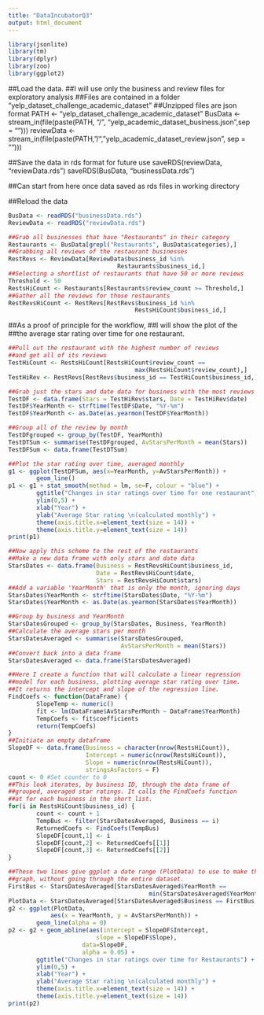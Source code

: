 ```yaml
---
title: "DataIncubatorQ3"
output: html_document
---
```

```r
library(jsonlite)
library(tm)
library(dplyr)
library(zoo)
library(ggplot2)
```
##Load the data. 
##I will use only the business and review files for exploratory analysis
##Files are contained in a folder "yelp_dataset_challenge_academic_dataset"
##Unzipped files are json format
PATH <- "yelp_dataset_challenge_academic_dataset"
BusData <- stream_in(file(paste(PATH, "/",
                                "yelp_academic_dataset_business.json",sep = "")))
reviewData <- stream_in(file(paste(PATH, "/", 
                                   "yelp_academic_dataset_review.json", sep = "")))

##Save the data in rds format for future use
saveRDS(reviewData, "reviewData.rds")
saveRDS(BusData, "businessData.rds")

##Can start from here once data saved as rds files in working directory

##Reload the data
```r
BusData <- readRDS("businessData.rds")
ReviewData <- readRDS("reviewData.rds")
```

```r
##Grab all businesses that have "Restaurants" in their category
Restaurants <- BusData[grepl("Restaurants", BusData$categories),]
##Grabbing all reviews of the restaurant businesses
RestRevs <- ReviewData[ReviewData$business_id %in% 
                               Restaurants$business_id,]
##Selecting a shortlist of restaurants that have 50 or more reviews
Threshold <- 50
RestsHiCount <- Restaurants[Restaurants$review_count >= Threshold,]
##Gather all the reviews for those restaurants
RestRevsHiCount <- RestRevs[RestRevs$business_id %in%
                                    RestsHiCount$business_id,]
```
##As a proof of principle for the workflow, 
##I will show the plot of the 
##the average star rating over time for one restaurant.

```r
##Pull out the restaurant with the highest number of reviews
##and get all of its reviews
TestHiCount <- RestsHiCount[RestsHiCount$review_count == 
                                    max(RestsHiCount$review_count),]
TestHiRev <- RestRevs[RestRevs$business_id == TestHiCount$business_id,]

##Grab just the stars and date data for business with the most reviews
TestDF <- data.frame(Stars = TestHiRev$stars, Date = TestHiRev$date)
TestDF$YearMonth <- strftime(TestDF$Date, "%Y-%m")
TestDF$YearMonth <- as.Date(as.yearmon(TestDF$YearMonth))

##Group all of the review by month
TestDFgrouped <- group_by(TestDF, YearMonth)
TestDTSum <- summarise(TestDFgrouped, AvStarsPerMonth = mean(Stars))
TestDFSum <- data.frame(TestDTSum)

##Plot the star rating over time, averaged monthly
g1 <- ggplot(TestDFSum, aes(x=YearMonth, y=AvStarsPerMonth)) + 
        geom_line()
p1 <- g1 + stat_smooth(method = lm, se=F, colour = "blue") +
        ggtitle("Changes in star ratings over time for one restaurant") +
        ylim(0,5) +
        xlab("Year") +
        ylab("Average Star rating \n(calculated monthly") +
        theme(axis.title.x=element_text(size = 14)) +
        theme(axis.title.y=element_text(size = 14))
print(p1)
```
```r
##Now apply this scheme to the rest of the restaurants
##Make a new data frame with only stars and date data
StarsDates <- data.frame(Business = RestRevsHiCount$business_id,
                         Date = RestRevsHiCount$date,
                         Stars = RestRevsHiCount$stars)
##Add a variable 'YearMonth' that is only the month, ignoring days
StarsDates$YearMonth <- strftime(StarsDates$Date, "%Y-%m")
StarsDates$YearMonth <- as.Date(as.yearmon(StarsDates$YearMonth))

##Group by business and YearMonth
StarsDatesGrouped <- group_by(StarsDates, Business, YearMonth)
##Calculate the average stars per month
StarsDatesAveraged <- summarise(StarsDatesGrouped, 
                                AvStarsPerMonth = mean(Stars))
##Convert back into a data frame
StarsDatesAveraged <- data.frame(StarsDatesAveraged)
```
```r
##Here I create a function that will calculate a linear regression
##model for each business, plotting average star rating over time.
##It returns the intercept and slope of the regression line.
FindCoefs <- function(DataFrame) {
        SlopeTemp <- numeric()
        fit <- lm(DataFrame$AvStarsPerMonth ~ DataFrame$YearMonth)
        TempCoefs <- fit$coefficients
        return(TempCoefs)
}
##Initiate an empty dataframe 
SlopeDF <- data.frame(Business = character(nrow(RestsHiCount)), 
                      Intercept = numeric(nrow(RestsHiCount)),
                      Slope = numeric(nrow(RestsHiCount)),
                      stringsAsFactors = F)
count <- 0 #Set counter to 0
##This look iterates, by business ID, through the data frame of 
##grouped, averaged star ratings. It calls the FindCoefs function
##at for each business in the short list.
for(i in RestsHiCount$business_id) {
        count <- count + 1
        TempBus <- filter(StarsDatesAveraged, Business == i)
        ReturnedCoefs <- FindCoefs(TempBus)
        SlopeDF[count,1] <- i
        SlopeDF[count,2] <- ReturnedCoefs[[1]]
        SlopeDF[count,3] <- ReturnedCoefs[[2]]
}
```

```r
##These two lines give ggplot a date range (PlotData) to use to make the
##graph, without going through the entire dataset.
FirstBus <- StarsDatesAveraged[StarsDatesAveraged$YearMonth == 
                                        min(StarsDatesAveraged$YearMonth),]
PlotData <- StarsDatesAveraged[StarsDatesAveraged$Business == FirstBus[1,1],]
g2 <- ggplot(PlotData, 
            aes(x = YearMonth, y = AvStarsPerMonth)) +
        geom_line(alpha = 0)
p2 <- g2 + geom_abline(aes(intercept = SlopeDF$Intercept, 
                         slope = SlopeDF$Slope),
                     data=SlopeDF,
                     alpha = 0.05) +
        ggtitle("Changes in star ratings over time for Restaurants") +
        ylim(0,5) +
        xlab("Year") +
        ylab("Average Star rating \n(calculated monthly") +
        theme(axis.title.x=element_text(size = 14)) +
        theme(axis.title.y=element_text(size = 14))
print(p2)
```